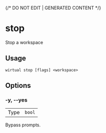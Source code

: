 {/* DO NOT EDIT | GENERATED CONTENT */}

# stop

Stop a workspace

## Usage

```console
wirtual stop [flags] <workspace>
```

## Options

### -y, --yes

|      |                   |
| ---- | ----------------- |
| Type | <code>bool</code> |

Bypass prompts.
